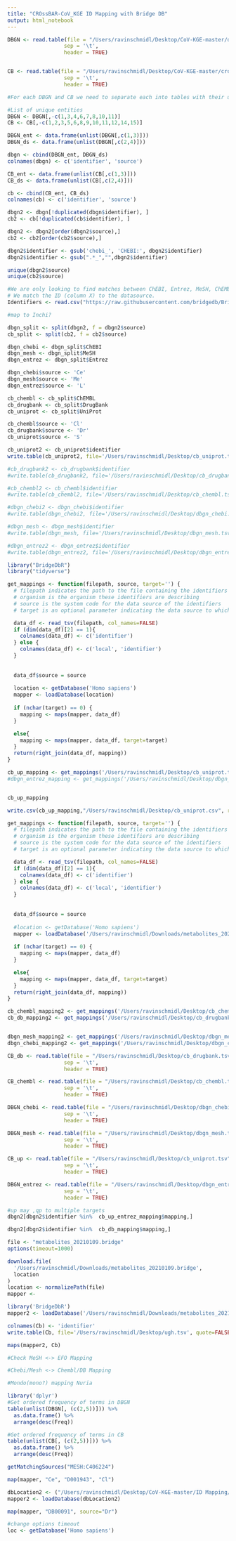 ```yaml
---
title: "CROssBAR-CoV_KGE ID Mapping with Bridge DB"
output: html_notebook
---
```



```r
DBGN <- read.table(file = "/Users/ravinschmidl/Desktop/CoV-KGE-master/dbgn/edited_by_me/DBGN_ID_Map.tsv", 
                  sep = '\t', 
                  header = TRUE)


CB <- read.table(file = "/Users/ravinschmidl/Desktop/CoV-KGE-master/crossbar/edited_by_me/CB_ID_Map.tsv", 
                  sep = '\t', 
                  header = TRUE)
```

```r
#For each DBGN and CB we need to separate each into tables with their unique id's. For ease, we will simply create a list of entities for each graph first. 

#List of unique entities
DBGN <- DBGN[,-c(1,3,4,6,7,8,10,11)]
CB <- CB[,-c(1,2,3,5,6,8,9,10,11,12,14,15)]
```
```r

DBGN_ent <- data.frame(unlist(DBGN[,c(1,3)]))
DBGN_ds <- data.frame(unlist(DBGN[,c(2,4)]))

dbgn <- cbind(DBGN_ent, DBGN_ds)
colnames(dbgn) <- c('identifier', 'source')

CB_ent <- data.frame(unlist(CB[,c(1,3)]))
CB_ds <- data.frame(unlist(CB[,c(2,4)]))

cb <- cbind(CB_ent, CB_ds)
colnames(cb) <- c('identifier', 'source')

dbgn2 <- dbgn[!duplicated(dbgn$identifier), ]
cb2 <- cb[!duplicated(cb$identifier), ]

dbgn2 <- dbgn2[order(dbgn2$source),]
cb2 <- cb2[order(cb2$source),]

dbgn2$identifier <- gsub('chebi_', 'CHEBI:', dbgn2$identifier)
dbgn2$identifier <- gsub(".*_","",dbgn2$identifier)
```

```r
unique(dbgn2$source)
unique(cb2$source)

#We are only looking to find matches between ChEBI, Entrez, MeSH, ChEMBL, Uniprot and DrugBank. 
# We match the ID (column X) to the datasource. 
Identifiers <- read.csv("https://raw.githubusercontent.com/bridgedb/BridgeDb/master/org.bridgedb.bio/resources/org/bridgedb/bio/datasources.tsv", sep = '\t')

#map to Inchi?
```

```r
dbgn_split <- split(dbgn2, f = dbgn2$source)
cb_split <- split(cb2, f = cb2$source)
```
```r
dbgn_chebi <- dbgn_split$ChEBI
dbgn_mesh <- dbgn_split$MeSH
dbgn_entrez <- dbgn_split$Entrez

dbgn_chebi$source <- 'Ce'
dbgn_mesh$source <- 'Me'
dbgn_entrez$source <- 'L'
```
```r
cb_chembl <- cb_split$ChEMBL
cb_drugbank <- cb_split$DrugBank
cb_uniprot <- cb_split$UniProt

cb_chembl$source <- 'Cl'
cb_drugbank$source <- 'Dr'
cb_uniprot$source <- 'S'
```

```r
cb_uniprot2 <- cb_uniprot$identifier
write.table(cb_uniprot2, file='/Users/ravinschmidl/Desktop/cb_uniprot.tsv', quote=FALSE, sep='\t', col.names = NA)

#cb_drugbank2 <- cb_drugbank$identifier
#write.table(cb_drugbank2, file='/Users/ravinschmidl/Desktop/cb_drugbank.tsv', quote=FALSE, sep='\t', col.names = NA)

#cb_chembl2 <- cb_chembl$identifier
#write.table(cb_chembl2, file='/Users/ravinschmidl/Desktop/cb_chembl.tsv', quote=FALSE, sep='\t', col.names = NA)

#dbgn_chebi2 <- dbgn_chebi$identifier
#write.table(dbgn_chebi2, file='/Users/ravinschmidl/Desktop/dbgn_chebi.tsv', quote=FALSE, sep='\t', col.names = NA)

#dbgn_mesh <- dbgn_mesh$identifier
#write.table(dbgn_mesh, file='/Users/ravinschmidl/Desktop/dbgn_mesh.tsv', quote=FALSE, sep='\t', col.names = NA)

#dbgn_entrez2 <- dbgn_entrez$identifier
#write.table(dbgn_entrez2, file='/Users/ravinschmidl/Desktop/dbgn_entrez.tsv', quote=FALSE, sep='\t', col.names = NA)
```




```r
library("BridgeDbR")
library("tidyverse")

get_mappings <- function(filepath, source, target='') {
  # filepath indicates the path to the file containing the identifiers to be mapped
  # organism is the organism these identifiers are describing
  # source is the system code for the data source of the identifiers
  # target is an optional parameter indicating the data source to which we are mapping

  data_df <- read_tsv(filepath, col_names=FALSE)
  if (dim(data_df)[2] == 1){
    colnames(data_df) <- c('identifier')
  } else {
    colnames(data_df) <- c('local', 'identifier')
  }
    
  
  data_df$source = source
  
  location <- getDatabase('Homo sapiens')
  mapper <- loadDatabase(location)
  
  if (nchar(target) == 0) {
    mapping <- maps(mapper, data_df)
  }

  else{
    mapping <- maps(mapper, data_df, target=target)
  }
  return(right_join(data_df, mapping))
}
```

```r

cb_up_mapping <- get_mappings('/Users/ravinschmidl/Desktop/cb_uniprot.tsv', 'S', 'L')
#dbgn_entrez_mapping <- get_mappings('/Users/ravinschmidl/Desktop/dbgn_entrez.tsv', 'L')


cb_up_mapping

write.csv(cb_up_mapping,"/Users/ravinschmidl/Desktop/cb_uniprot.csv", row.names = FALSE)

```
```r

get_mappings <- function(filepath, source, target='') {
  # filepath indicates the path to the file containing the identifiers to be mapped
  # organism is the organism these identifiers are describing
  # source is the system code for the data source of the identifiers
  # target is an optional parameter indicating the data source to which we are mapping

  data_df <- read_tsv(filepath, col_names=FALSE)
  if (dim(data_df)[2] == 1){
    colnames(data_df) <- c('identifier')
  } else {
    colnames(data_df) <- c('local', 'identifier')
  }
    
  
  data_df$source = source
  
  #location <- getDatabase('Homo sapiens')
  mapper <- loadDatabase('/Users/ravinschmidl/Downloads/metabolites_20201104.bridge')
  
  if (nchar(target) == 0) {
    mapping <- maps(mapper, data_df)
  }

  else{
    mapping <- maps(mapper, data_df, target=target)
  }
  return(right_join(data_df, mapping))
}
```
```r
cb_chembl_mapping2 <- get_mappings('/Users/ravinschmidl/Desktop/cb_chembl.tsv', 'Cl', 'Ik')
cb_db_mapping2 <- get_mappings('/Users/ravinschmidl/Desktop/cb_drugbank.tsv', 'Dr', 'Ik')


dbgn_mesh_mapping2 <- get_mappings('/Users/ravinschmidl/Desktop/dbgn_mesh.tsv', 'Me')
dbgn_chebi_mapping2 <- get_mappings('/Users/ravinschmidl/Desktop/dbgn_chebi.tsv', 'Ce', 'Ik')

```

```r
CB_db <- read.table(file = "/Users/ravinschmidl/Desktop/cb_drugbank.tsv", 
                  sep = '\t', 
                  header = TRUE)

CB_chembl <- read.table(file = "/Users/ravinschmidl/Desktop/cb_chembl.tsv", 
                  sep = '\t', 
                  header = TRUE)

DBGN_chebi <- read.table(file = "/Users/ravinschmidl/Desktop/dbgn_chebi.tsv", 
                  sep = '\t', 
                  header = TRUE)

DBGN_mesh <- read.table(file = "/Users/ravinschmidl/Desktop/dbgn_mesh.tsv", 
                  sep = '\t', 
                  header = TRUE)
```

```r
CB_up <- read.table(file = "/Users/ravinschmidl/Desktop/cb_uniprot.tsv", 
                  sep = '\t', 
                  header = TRUE)

DBGN_entrez <- read.table(file = "/Users/ravinschmidl/Desktop/dbgn_entrez.tsv", 
                  sep = '\t', 
                  header = TRUE)
```




```r
#up may ,qp to multiple targets
dbgn2[dbgn2$identifier %in%  cb_up_entrez_mapping$mapping,]
```

```r
dbgn2[dbgn2$identifier %in%  cb_db_mapping$mapping,]
```

```r
file <- "metabolites_20210109.bridge"
options(timeout=1000)

download.file(
  '/Users/ravinschmidl/Downloads/metabolites_20210109.bridge',
  location
)
location <- normalizePath(file)
mapper <- 
```



```r
library('BridgeDbR')
mapper2 <- loadDatabase('/Users/ravinschmidl/Downloads/metabolites_20210109.bridge')

colnames(Cb) <- 'identifier'
write.table(Cb, file='/Users/ravinschmidl/Desktop/ugh.tsv', quote=FALSE, sep='\t', col.names = NA)

maps(mapper2, Cb)

```
```r
#Check MeSH <-> EFO Mapping

#Chebi/Mesh <-> Chembl/DB Mapping

#Mondo(mono?) mapping Nuria


```



```r
library('dplyr')
#Get ordered frequency of terms in DBGN
table(unlist(DBGN[, (c(2,5))])) %>% 
  as.data.frame() %>% 
  arrange(desc(Freq))
```
```r
#Get ordered frequency of terms in CB
table(unlist(CB[, (c(2,5))])) %>% 
  as.data.frame() %>% 
  arrange(desc(Freq))
```
```r
getMatchingSources("MESH:C406224")

```

```r
map(mapper, "Ce", "D001943", "Cl")
```

```r
dbLocation2 <- ("/Users/ravinschmidl/Desktop/CoV-KGE-master/ID Mapping/metabolites_20190207.bridge")
mapper2 <- loadDatabase(dbLocation2)
```


```r
map(mapper, "DB00091", source="Dr")

```

```r

#change options timeout
loc <- getDatabase('Homo sapiens')
```









